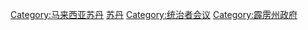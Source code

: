 [[Category:马来西亚苏丹|Category:马来西亚苏丹]]
[[Category:霹靂州政治人物|苏丹]]
[[Category:统治者会议|Category:统治者会议]]
[[Category:霹雳州政府|Category:霹雳州政府]]